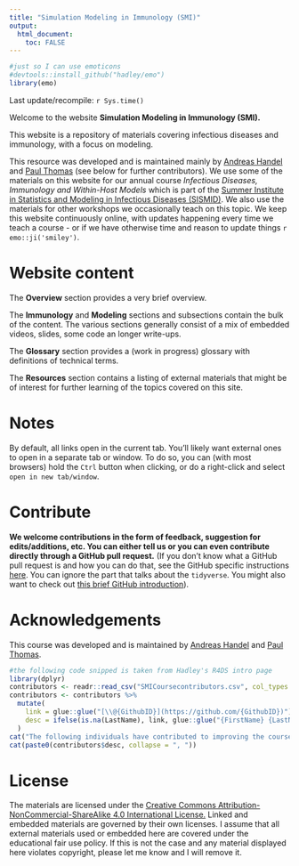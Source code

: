 ```yaml
---
title: "Simulation Modeling in Immunology (SMI)"
output: 
  html_document:
    toc: FALSE
---
```


```r
#just so I can use emoticons
#devtools::install_github("hadley/emo")
library(emo)
```



<!-- Some trickery to get the logo to show -->
<script>
   $(document).ready(function() {
     $head = $('#header');
     $head.prepend('<img src=\"media/smi_logo.png\" style=\"float: right; border: none; width: 150px;\"/>')
   });
</script>

Last update/recompile: `r Sys.time()`

Welcome to the website **Simulation Modeling in Immunology (SMI).** 

This website is a repository of materials covering infectious diseases and immunology, with a focus on modeling.

This resource was developed and is maintained mainly by [Andreas Handel](https://www.andreashandel.com/) and [Paul Thomas](https://www.stjude.org/directory/t/paul-thomas.html) (see below for further contributors). 
We use some of the materials on this website for our annual course _Infectious Diseases, Immunology and Within-Host Models_ which is part of the [Summer Institute in Statistics and Modeling in Infectious Diseases (SISMID)](https://si.biostat.washington.edu/suminst/sismid). We also use the materials for other workshops we occasionally teach on this topic. 
We keep this website continuously online, with updates happening every time we teach a course - or if we have otherwise time and reason to update things `r emo::ji('smiley')`.


# Website content

The __Overview__ section provides a very brief overview.

The __Immunology__ and __Modeling__ sections and subsections contain the bulk of the content. The various sections generally consist of a mix of embedded videos, slides, some code an longer write-ups.

The __Glossary__ section provides a (work in progress) glossary with definitions of technical terms.

The __Resources__ section contains a listing of external materials that might be of interest for further learning of the topics covered on this site. 


# Notes

By default, all links open in the current tab. You'll likely want external ones to open in a separate tab or window. To do so, you can (with most browsers) hold the `Ctrl` button when clicking, or do a right-click and select `open in new tab/window`.


# Contribute

**We welcome contributions in the form of feedback, suggestion for edits/additions, etc. You can either tell us or you can even contribute directly through a GitHub pull request.** (If you don't know what a GitHub pull request is and how you can do that, see the GitHub specific instructions [here](https://andreashandel.github.io/MADAcourse/Exercise_Tidyverse.html). You can ignore the part that talks about the `tidyverse`. You might also want to check out [this brief GitHub introduction](https://andreashandel.github.io/MADAcourse/1d_Github.html)).


# Acknowledgements

This course was developed and is maintained by [Andreas Handel](https://www.andreashandel.com/) and [Paul Thomas](https://www.stjude.org/directory/t/paul-thomas.html).

```r
#the following code snipped is taken from Hadley's R4DS intro page
library(dplyr)
contributors <- readr::read_csv("SMICoursecontributors.csv", col_types = list())
contributors <- contributors %>% 
  mutate(
    link = glue::glue("[\\@{GithubID}](https://github.com/{GithubID})"),
    desc = ifelse(is.na(LastName), link, glue::glue("{FirstName} {LastName} ({link})"))
  )
cat("The following individuals have contributed to improving the course:\n")
cat(paste0(contributors$desc, collapse = ", "))
```


# License

The materials are licensed under the [Creative Commons Attribution-NonCommercial-ShareAlike 4.0 International License.](https://creativecommons.org/licenses/by-nc-sa/4.0/) Linked and embedded materials are governed by their own licenses. I assume that all external materials used or embedded here are covered under the educational fair use policy. If this is not the case and any material displayed here violates copyright, please let me know and I will remove it. 


  
